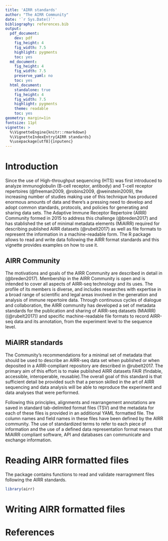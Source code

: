 ```yaml
---
title: 'AIRR standards'
author: "The AIRR Community"
date: '`r Sys.Date()`'
bibliography: references.bib
output:
  pdf_document:
    dev: pdf
    fig_height: 4
    fig_width: 7.5
    highlight: pygments
    toc: yes
  md_document:
    fig_height: 4
    fig_width: 7.5
    preserve_yaml: no
    toc: yes
  html_document:
    standalone: true
    fig_height: 4
    fig_width: 7.5
    highlight: pygments
    theme: readable
    toc: yes 
geometry: margin=1in
fontsize: 11pt
vignette: >
  %\VignetteEngine{knitr::rmarkdown}
  %\VignetteIndexEntry{AIRR standards}
  %\usepackage[utf8]{inputenc}
---
```


# Introduction

Since the use of High-throughput sequencing (HTS) was first introduced to analyze 
immunoglobulin (B-cell receptor, antibody) and T-cell receptor repertoires 
(@freeman2009, @robins2009, @weinstein2009), the increasing number of studies 
making use of this technique has produced enormous amounts of data and there's a 
pressing need to develop and adopt common standards, protocols, and policies for 
generating and sharing data sets. The Adaptive Immune Receptor Repertoire (AIRR) 
Community formed in 2015 to address this challenge (@breden2017) and has stablished 
the set of minimal metadata elements (MiAIRR) required for describing published 
AIRR datasets (@rubelt2017) as well as file formats to represent the information
in a machine-readable form. The R package \emph{airr} allows to read and write 
data following the AIRR format standards and this vignette provides examples on
how to use it.

## AIRR Community

The motivations and goals of the AIRR Community are described in detail 
in (@breden2017). Membership in the AIRR Community is open and is intended
to cover all aspects of AIRR-seq technology and its uses. The profile of its
members is diverse, and includes researches with expertise in a broad range of
scientific and legal areas involved in the generation and analysis of immune 
repertoire data. Through continuous cycles of dialogue and collaboration, 
the AIRR community has developed a set of metadata standards for the publication
and sharing of AIRR-seq datasets (MiAIRR) ((@rubelt2017)) and specific 
machine-readable file formats to record AIRR-seq data and its annotation, 
from the experiment level to the sequence level.


## MiAIRR standards

The Community's recommendations for a minimal set of metadata that should be 
used to describe an AIRR-seq data set when published or when deposited in a 
AIRR-compliant repository are described in @rubelt2017. The primary 
aim of this effort is to make published AIRR datasets FAIR (findable, accessible, 
interoperable, reusable).The overall goal of this standard is that sufficient 
detail be provided such that a person skilled in the art of AIRR sequencing 
and data analysis will be able to reproduce the experiment and data analyses 
that were performed.

Following this principles, alignments and rearrangement annotations are 
saved in standard tab-delimited format files (TSV) and the metadata for each of 
these files is provided in an additional YAML formatted file. The column names 
and field names in these files have been defined by the AIRR community. 
The use of standardized terms to refer to each piece of information and the 
use of a defined data representation format means that MiAIRR compliant software, 
API and databases can communicate and exchange information.

# Reading AIRR formatted files

The \emph{airr} package contains functions to read and validate rearragnment files 
following the AIRR standards.

```r
library(airr)
```


# Writing AIRR formatted files

# References